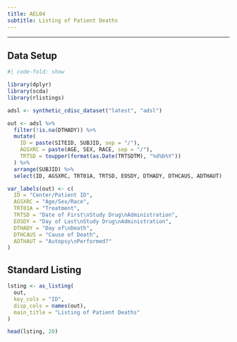 ```yaml
---
title: AEL04
subtitle: Listing of Patient Deaths
---
```


------------------------------------------------------------------------

::: panel-tabset
## Data Setup

```r
#| code-fold: show

library(dplyr)
library(scda)
library(rlistings)

adsl <- synthetic_cdisc_dataset("latest", "adsl")

out <- adsl %>%
  filter(!is.na(DTHADY)) %>%
  mutate(
    ID = paste(SITEID, SUBJID, sep = "/"),
    AGSXRC = paste(AGE, SEX, RACE, sep = "/"),
    TRTSD = toupper(format(as.Date(TRTSDTM), "%d%b%Y"))
  ) %>%
  arrange(SUBJID) %>%
  select(ID, AGSXRC, TRT01A, TRTSD, EOSDY, DTHADY, DTHCAUS, ADTHAUT)

var_labels(out) <- c(
  ID = "Center/Patient ID",
  AGSXRC = "Age/Sex/Race",
  TRT01A = "Treatment",
  TRTSD = "Date of First\nStudy Drug\nAdministration",
  EOSDY = "Day of Last\nStudy Drug\nAdministration",
  DTHADY = "Day of\nDeath",
  DTHCAUS = "Cause of Death",
  ADTHAUT = "Autopsy\nPerformed?"
)
```

## Standard Listing

```r
lsting <- as_listing(
  out,
  key_cols = "ID",
  disp_cols = names(out),
  main_title = "Listing of Patient Deaths"
)

head(lsting, 20)
```
:::
